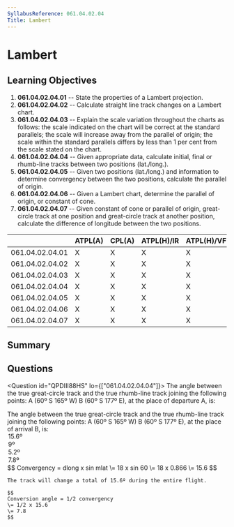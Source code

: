 ```yaml
---
SyllabusReference: 061.04.02.04
Title: Lambert
---
```


# Lambert

## Learning Objectives

1.  **061.04.02.04.01** -- State the properties of a Lambert projection.
2.  **061.04.02.04.02** -- Calculate straight line track changes on a Lambert
    chart.
3.  **061.04.02.04.03** -- Explain the scale variation throughout the charts as
    follows: the scale indicated on the chart will be correct at the standard
    parallels; the scale will increase away from the parallel of origin; the
    scale within the standard parallels differs by less than 1 per cent from the
    scale stated on the chart.
4.  **061.04.02.04.04** -- Given appropriate data, calculate initial, final or
    rhumb-line tracks between two positions (lat./long.).
5.  **061.04.02.04.05** -- Given two positions (lat./long.) and information to
    determine convergency between the two positions, calculate the parallel of
    origin.
6.  **061.04.02.04.06** -- Given a Lambert chart, determine the parallel of
    origin, or constant of cone.
7.  **061.04.02.04.07** -- Given constant of cone or parallel of origin,
    great-circle track at one position and great-circle track at another
    position, calculate the difference of longitude between the two positions.

|                 | ATPL(A) | CPL(A) | ATPL(H)/IR | ATPL(H)/VFR | CPL(H) | IR | CBIR(A) |
| --------------- | ------- | ------ | ---------- | ----------- | ------ | -- | ------- |
| 061.04.02.04.01 | X       | X      | X          | X           | X      |    |         |
| 061.04.02.04.02 | X       | X      | X          | X           | X      |    |         |
| 061.04.02.04.03 | X       | X      | X          | X           | X      |    |         |
| 061.04.02.04.04 | X       | X      | X          | X           | X      |    |         |
| 061.04.02.04.05 | X       | X      | X          | X           | X      |    |         |
| 061.04.02.04.06 | X       | X      | X          | X           | X      |    |         |
| 061.04.02.04.07 | X       | X      | X          | X           | X      |    |         |

## Summary

## Questions

<Question id="QPDIII88HS" lo={["061.04.02.04.04"]}>
  <Text variant="oneCorrect">
    The angle between the true great-circle track and the true
    rhumb-line track joining the following points:
    A (60º S 165º W) B (60º S 177º E),
    at the place of departure A, is:
  </Text>

  <Text variant="oneCorrect">
    The angle between the true great-circle track and the true
    rhumb-line track joining the following points:
    A (60º S 165º W) B (60º S 177º E),
    at the place of arrival B, is:
  </Text>

  <Option>15.6º</Option>
  <Option>9º</Option>
  <Option>5.2º</Option>
  <Option correct>7.8º</Option>

  <Explanation>
    $$
    Convergency = dlong x sin mlat
    \= 18 x sin 60
    \= 18 x 0.866
    \= 15.6
    $$

    The track will change a total of 15.6º during the entire flight.

    $$
    Conversion angle = 1/2 convergency
    \= 1/2 x 15.6
    \= 7.8
    $$
  </Explanation>
</Question>

